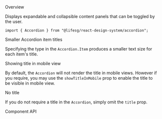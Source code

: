 
<Meta of={AccordionStories} />

<Title>Accordion</Title>

<Secondary>Overview</Secondary>

Displays expandable and collapsible content panels that can be toggled by the user.

```tsx
import { Accordion } from "@lifesg/react-design-system/accordion";
```

<Canvas of={AccordionStories.Default} />

<Heading3>Smaller Accordion item titles</Heading3>

Specifying the type in the `Accordion.Item` produces a smaller text size for each item's title.

<Canvas of={AccordionStories.SmallAccordionItemTitle} />

<Heading3>Showing title in mobile view</Heading3>

By default, the `Accordion` will not render the title in mobile views. However if you require, you may
use the `showTitleInMobile` prop to enable the title to be visible in mobile view.

<Canvas of={AccordionStories.TitleShownInMobile} />

<Heading3>No title</Heading3>

If you do not require a title in the `Accordion`, simply omit the `title` prop.

<Canvas of={AccordionStories.NoTitle} />

<Secondary>Component API</Secondary>

<PropsTable />
